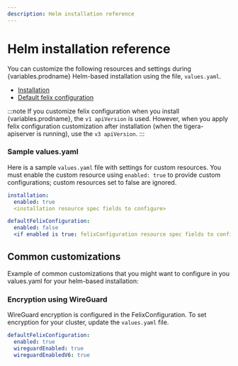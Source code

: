 ```yaml
---
description: Helm installation reference
---
```



# Helm installation reference

You can customize the following resources and settings during {variables.prodname} Helm-based installation using the file, `values.yaml`.

- [Installation](api.mdx#operator.tigera.io/v1.InstallationSpec)
- [Default felix configuration](../resources/felixconfig.mdx#spec)

:::note
If you customize felix configuration when you install {variables.prodname}, the `v1 apiVersion` is used. However, when you apply
felix configuration customization after installation (when the tigera-apiserver is running), use the `v3 apiVersion`.
:::

### Sample values.yaml

Here is a sample `values.yaml` file with settings for custom resources. You must enable the custom resource using
`enabled: true` to provide custom configurations; custom resources set to false are ignored.

```yaml
installation:
  enabled: true
  <installation resource spec fields to configure>

defaultFelixConfiguration:
  enabled: false
  <if enabled is true: felixConfiguration resource spec fields to configure>
```

## Common customizations

Example of common customizations that you might want to configure in you values.yaml for your helm-based installation:

### Encryption using WireGuard
WireGuard encryption is configured in the FelixConfiguration. To set encryption for your cluster, update the `values.yaml` file.

```yaml
defaultFelixConfiguration:
  enabled: true
  wireguardEnabled: true
  wireguardEnabledV6: true
```